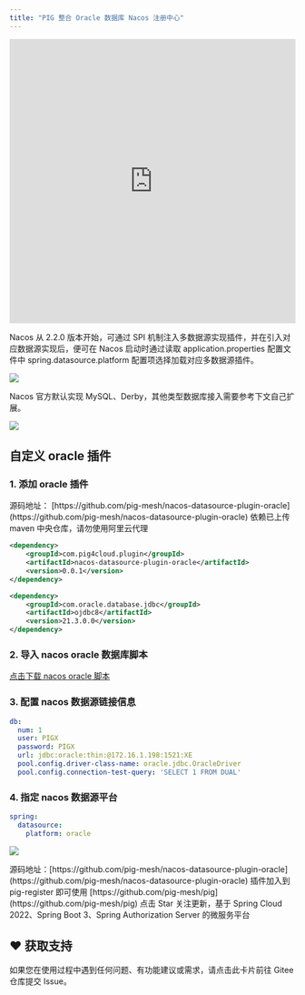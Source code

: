 ```yaml
---
title: "PIG 整合 Oracle 数据库 Nacos 注册中心"
---
```


<iframe
  width="100%"
  height="500"
  src="https://player.bilibili.com/player.html?bvid=BV1sM411h7t8"
  title="Nacos Oracle 注册中心集成视频教程"
  frameborder="0"
  allow="accelerometer; autoplay; clipboard-write; encrypted-media; gyroscope; picture-in-picture"
  allowfullscreen
></iframe>

Nacos 从 2.2.0 版本开始，可通过 SPI 机制注入多数据源实现插件，并在引入对应数据源实现后，便可在 Nacos 启动时通过读取 application.properties 配置文件中 spring.datasource.platform 配置项选择加载对应多数据源插件。

![](https://minio.pigx.vip/oss/202212/1671179590.jpg)

<Note>
Nacos 官方默认实现 MySQL、Derby，其他类型数据库接入需要参考下文自己扩展。
</Note>

![](https://minio.pigx.vip/oss/202212/1671180565.png)

## 自定义 oracle 插件

### 1. 添加 oracle 插件

<Warning>
源码地址： [https://github.com/pig-mesh/nacos-datasource-plugin-oracle](https://github.com/pig-mesh/nacos-datasource-plugin-oracle)
</Warning>

<Note>
依赖已上传 maven 中央仓库，请勿使用阿里云代理
</Note>

```xml
<dependency>
    <groupId>com.pig4cloud.plugin</groupId>
    <artifactId>nacos-datasource-plugin-oracle</artifactId>
    <version>0.0.1</version>
</dependency>

<dependency>
    <groupId>com.oracle.database.jdbc</groupId>
    <artifactId>ojdbc8</artifactId>
    <version>21.3.0.0</version>
</dependency>
```

### 2. 导入 nacos oracle 数据库脚本

[点击下载 nacos oracle 脚本](https://github.com/pig-mesh/nacos-datasource-plugin-oracle/tree/master/sql)

### 3. 配置 nacos 数据源链接信息

```yaml
db:
  num: 1
  user: PIGX
  password: PIGX
  url: jdbc:oracle:thin:@172.16.1.198:1521:XE
  pool.config.driver-class-name: oracle.jdbc.OracleDriver
  pool.config.connection-test-query: 'SELECT 1 FROM DUAL'
```

### 4. 指定 nacos 数据源平台

```yaml
spring:
  datasource:
    platform: oracle
```

![](https://minio.pigx.vip/oss/202212/1671184577.png)

<Note>
源码地址：[https://github.com/pig-mesh/nacos-datasource-plugin-oracle](https://github.com/pig-mesh/nacos-datasource-plugin-oracle) 插件加入到 pig-register 即可使用  
[https://github.com/pig-mesh/pig](https://github.com/pig-mesh/pig) 点击 Star 关注更新，基于 Spring Cloud 2022、Spring Boot 3、Spring Authorization Server 的微服务平台
</Note>

## ♥️ 获取支持
<Card title="遇到问题？" horizontal icon="link" href="https://gitee.com/log4j/pig/issues">
  如果您在使用过程中遇到任何问题、有功能建议或需求，请点击此卡片前往 Gitee 仓库提交 Issue。
</Card>


